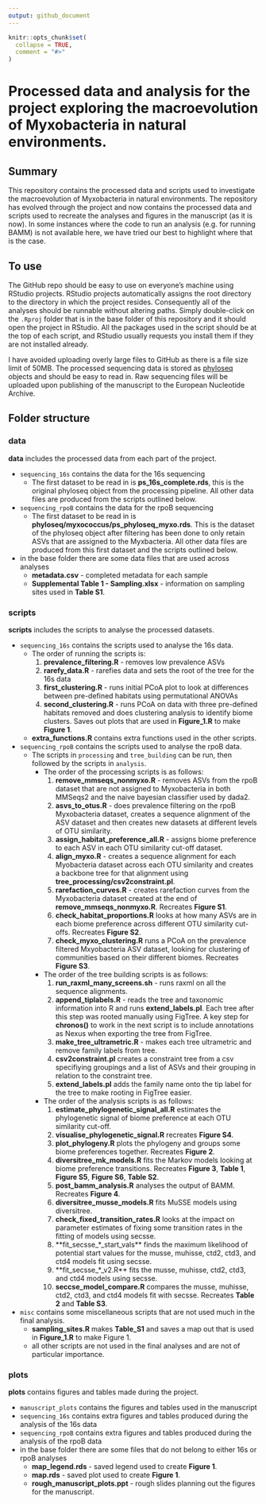 ```yaml
---
output: github_document
---
```


<!-- README.md is generated from README.Rmd. Please edit that file -->

```r
knitr::opts_chunk$set(
  collapse = TRUE,
  comment = "#>"
)
```

# Processed data and analysis for the project exploring the macroevolution of Myxobacteria in natural environments.

## Summary

This repository contains the processed data and scripts used to investigate the macroevolution of Myxobacteria in natural environments. The repository has evolved through the project and now contains the processed data and scripts used to recreate the analyses and figures in the manuscript (as it is now). In some instances where the code to run an analysis (e.g. for running BAMM) is not available here, we have tried our best to highlight where that is the case. 

## To use

The GitHub repo should be easy to use on everyone's machine using RStudio projects. RStudio projects automatically assigns the root directory to the directory in which the project resides. Consequently all of the analyses should be runnable without altering paths. Simply double-click on the `.Rproj` folder that is in the base folder of this repository and it should open the project in RStudio. All the packages used in the script should be at the top of each script, and RStudio usually requests you install them if they are not installed already.

I have avoided uploading overly large files to GitHub as there is a file size limit of 50MB. The processed sequencing data is stored as [phyloseq](https://joey711.github.io/phyloseq/) objects and should be easy to read in. Raw sequencing files will be uploaded upon publishing of the manuscript to the European Nucleotide Archive.

## Folder structure

### data

**data** includes the processed data from each part of the project. 

- `sequencing_16s` contains the data for the 16s sequencing
    - The first dataset to be read in is **ps_16s_complete.rds**, this is the original phyloseq object from the processing pipeline. All other data files are produced from the scripts outlined below.
- `sequencing_rpoB` contains the data for the rpoB sequencing
    - The first dataset to be read in is **phyloseq/myxococcus/ps_phyloseq_myxo.rds**. This is the dataset of the phyloseq object after filtering has been done to only retain ASVs that are assigned to the Myxbacteria. All other data files are produced from this first dataset and the scripts outlined below.
- in the base folder there are some data files that are used across analyses
    - **metadata.csv** - completed metadata for each sample
    - **Supplemental Table 1 - Sampling.xlsx** - information on sampling sites used in **Table S1**.

### scripts

**scripts** includes the scripts to analyse the processed datasets.

- `sequencing_16s` contains the scripts used to analyse the 16s data.
    - The order of running the scripts is:
        1. **prevalence_filtering.R** - removes low prevalence ASVs
        2. **rarefy_data.R** - rarefies data and sets the root of the tree for the 16s data
        3. **first_clustering.R** - runs initial PCoA plot to look at differences between pre-defined habitats using permutational ANOVAs 
        4. **second_clustering.R** - runs PCoA on data with three pre-defined habitats removed and does clustering analysis to identify biome clusters. Saves out plots that are used in **Figure_1.R** to make **Figure 1**.
    - **extra_functions.R** contains extra functions used in the other scripts.
- `sequencing_rpoB` contains the scripts used to analyse the rpoB data.
    - The scripts in `processing` and `tree_building` can be run, then followed by the scripts in `analysis`.
        - The order of the processing scripts is as follows:
            1. **remove_mmseqs_nonmyxo.R** - removes ASVs from the rpoB dataset that are not assigned to Myxobacteria in both MMSeqs2 and the naive bayesian classifier used by dada2.
            2. **asvs_to_otus.R** - does prevalence filtering on the rpoB Myxobacteria dataset, creates a sequence alignment of the ASV dataset and then creates new datasets at different levels of OTU similarity.
            3. **assign_habitat_preference_all.R** - assigns biome preference to each ASV in each OTU similarity cut-off dataset.
            4. **align_myxo.R** - creates a sequence alignment for each Myobacteria dataset across each OTU similarity and creates a backbone tree for that alignment using **tree_processing/csv2constraint.pl**.
            5. **rarefaction_curves.R** - creates rarefaction curves from the Myxobacteria dataset created at the end of **remove_mmseqs_nonmyxo.R**. Recreates **Figure S1**.
            6. **check_habitat_proportions.R** looks at how many ASVs are in each biome preference across different OTU similarity cut-offs. Recreates **Figure S2**.
            7. **check_myxo_clustering.R** runs a PCoA on the prevalence filtered Mxyobacteria ASV dataset, looking for clustering of communities based on their different biomes. Recreates **Figure S3**.
        - The order of the tree building scripts is as follows:
            1. **run_raxml_many_screens.sh** - runs raxml on all the sequence alignments.
            2. **append_tiplabels.R** - reads the tree and taxonomic information into R and runs **extend_labels.pl**. Each tree after this step was rooted manually using FigTree. A key step for **chronos()** to work in the next script is to include annotations as Nexus when exporting the tree from FigTree.
            3. **make_tree_ultrametric.R** - makes each tree ultrametric and remove family labels from tree.
            4. **csv2constraint.pl** creates a constraint tree from a csv specifiying groupings and a list of ASVs and their grouping in relation to the constraint tree.
            5. **extend_labels.pl** adds the family name onto the tip label for the tree to make rooting in FigTree easier.
        - The order of the analysis scripts is as follows:
            1. **estimate_phylogenetic_signal_all.R** estimates the phylogenetic signal of biome preference at each OTU similarity cut-off.
            2. **visualise_phylogenetic_signal.R** recreates **Figure S4**.
            3. **plot_phylogeny.R** plots the phylogeny and groups some biome preferences together. Recreates **Figure 2**.
            4. **diversitree_mk_models.R** fits the Markov models looking at biome preference transitions. Recreates **Figure 3**, **Table 1**, **Figure S5**, **Figure S6**, **Table S2**.
            5. **post_bamm_analysis.R** analyses the output of BAMM. Recreates **Figure 4**.
            6. **diversitree_musse_models.R** fits MuSSE models using diversitree.
            7. **check_fixed_transition_rates.R** looks at the impact on parameter estimates of fixing some transition rates in the fitting of models using secsse.
            6. **fit_secsse_*_start_vals** finds the maximum likelihood of potential start values for the musse, muhisse, ctd2, ctd3, and ctd4 models fit using secsse.
            7. **fit_secsse_*_v2.R** fits the musse, muhisse, ctd2, ctd3, and ctd4 models using secsse.
            8. **seccse_model_compare.R** compares the musse, muhisse, ctd2, ctd3, and ctd4 models fit with secsse. Recreates **Table 2** and **Table S3**.
- `misc` contains some miscellaneous scripts that are not used much in the final analysis.
    - **sampling_sites.R** makes **Table_S1** and saves a map out that is used in **Figure_1.R** to make Figure 1.
    - all other scripts are not used in the final analyses and are not of particular importance.

### plots

**plots** contains figures and tables made during the project.

- `manuscript_plots` contains the figures and tables used in the manuscript
- `sequencing_16s` contains extra figures and tables produced during the analysis of the 16s data
- `sequencing_rpoB` contains extra figures and tables produced during the analysis of the rpoB data
- in the base folder there are some files that do not belong to either 16s or rpoB analyses
    - **map_legend.rds** - saved legend used to create **Figure 1**.
    - **map.rds** - saved plot used to create **Figure 1**.
    - **rough_manuscript_plots.ppt** - rough slides planning out the figures for the manuscript.